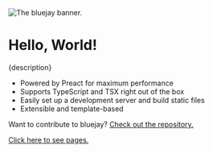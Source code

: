 
<img src="/bluejay/assets/banner.png" alt="The bluejay banner." />

# Hello, World!

{description}

- Powered by Preact for maximum performance
- Supports TypeScript and TSX right out of the box
- Easily set up a development server and build static files
- Extensible and template-based

Want to contribute to bluejay? [Check out the repository.](https://github.com/apacheli/bluejay)

[Click here to see pages.](/bluejay/pages)
